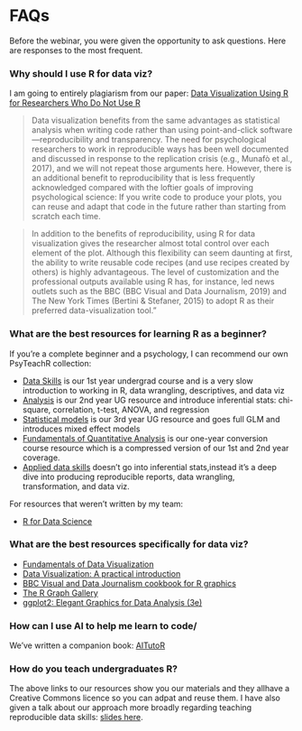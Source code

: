 # FAQs

Before the webinar, you were given the opportunity to ask questions. Here are responses to the most frequent.

### Why should I use R for data viz?

I am going to entirely plagiarism from our paper: [Data Visualization Using R for Researchers Who Do Not Use R](https://journals.sagepub.com/doi/10.1177/25152459221074654)

> Data visualization benefits from the same advantages as statistical analysis when writing code rather than using point-and-click software—reproducibility and transparency. The need for psychological researchers to work in reproducible ways has been well documented and discussed in response to the replication crisis (e.g., Munafò et al., 2017), and we will not repeat those arguments here. However, there is an additional benefit to reproducibility that is less frequently acknowledged compared with the loftier goals of improving psychological science: If you write code to produce your plots, you can reuse and adapt that code in the future rather than starting from scratch each time.

> In addition to the benefits of reproducibility, using R for data visualization gives the researcher almost total control over each element of the plot. Although this flexibility can seem daunting at first, the ability to write reusable code recipes (and use recipes created by others) is highly advantageous. The level of customization and the professional outputs available using R has, for instance, led news outlets such as the BBC (BBC Visual and Data Journalism, 2019) and The New York Times (Bertini & Stefaner, 2015) to adopt R as their preferred data-visualization tool."

### What are the best resources for learning R as a beginner?

If you're a complete beginner and a psychology, I can recommend our own PsyTeachR collection:

- [Data Skills](https://psyteachr.github.io/data-skills-v3/) is our 1st year undergrad course and is a very slow introduction to working in R, data wrangling, descriptives, and data viz
- [Analysis](https://psyteachr.github.io/analysis-v3/) is our 2nd year UG resource and introduce inferential stats: chi-square, correlation, t-test, ANOVA, and regression
- [Statistical models](https://psyteachr.github.io/stat-models-v1/) is our 3rd year UG resource and goes full GLM and introduces mixed effect models
- [Fundamentals of Quantitative Analysis](https://psyteachr.github.io/quant-fun-v3/) is our one-year conversion course resource which is a compressed version of our 1st and 2nd year coverage.
- [Applied data skills](https://psyteachr.github.io/ads-v3/) doesn't go into inferential stats,instead it's a deep dive into producing reproducible reports, data wrangling, transformation, and data viz.

For resources that weren't written by my team:

- [R for Data Science](https://r4ds.hadley.nz/)


### What are the best resources specifically for data viz?

- [Fundamentals of Data Visualization](https://clauswilke.com/dataviz/)
- [Data Visualization: A practical introduction](https://socviz.co/)
- [BBC Visual and Data Journalism cookbook for R graphics](https://bbc.github.io/rcookbook/#how_to_create_bbc_style_graphics)
- [The R Graph Gallery](https://r-graph-gallery.com/)
- [ggplot2: Elegant Graphics for Data Analysis (3e)](https://ggplot2-book.org/)

### How can I use AI to help me learn to code/

We've written a companion book: [AITutoR](https://psyteachr.github.io/AITutoR/)

### How do you teach undergraduates R?

The above links to our resources show you our materials and they allhave a Creative Commons licence so you can adpat and reuse them. I have also given a talk about our approach more broadly regarding teaching reproducible data skills: [slides here](https://osf.io/24c65).
